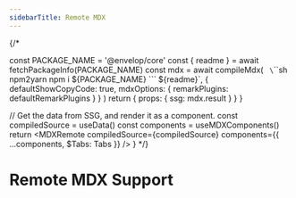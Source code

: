 ```yaml
---
sidebarTitle: Remote MDX
---
```


{/*

  const PACKAGE_NAME = '@envelop/core'
  const { readme } = await fetchPackageInfo(PACKAGE_NAME)
  const mdx = await compileMdx(
    `
\`\`\`sh npm2yarn
npm i ${PACKAGE_NAME}
\`\`\`
${readme}`,
    {
      defaultShowCopyCode: true,
      mdxOptions: {
        remarkPlugins: defaultRemarkPlugins
      }
    }
  )
  return {
    props: {
      ssg: mdx.result
    }
  }
}

  // Get the data from SSG, and render it as a component.
  const compiledSource = useData()
  const components = useMDXComponents()
  return <MDXRemote compiledSource={compiledSource} components={{ ...components, $Tabs: Tabs }} />
}
*/}
# Remote MDX Support

<PackageApiDocs />
